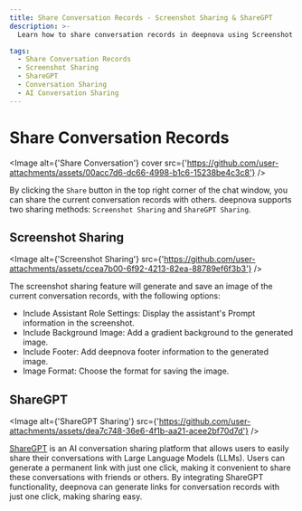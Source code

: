 ```yaml
---
title: Share Conversation Records - Screenshot Sharing & ShareGPT
description: >-
  Learn how to share conversation records in deepnova using Screenshot Sharing and ShareGPT methods. Capture conversation details in images or generate permanent links effortlessly.

tags:
  - Share Conversation Records
  - Screenshot Sharing
  - ShareGPT
  - Conversation Sharing
  - AI Conversation Sharing
---
```


# Share Conversation Records

<Image alt={'Share Conversation'} cover src={'https://github.com/user-attachments/assets/00acc7d6-dc66-4998-b1c6-15238be4c3c8'} />

By clicking the `Share` button in the top right corner of the chat window, you can share the current conversation records with others. deepnova supports two sharing methods: `Screenshot Sharing` and `ShareGPT Sharing`.

## Screenshot Sharing

<Image alt={'Screenshot Sharing'} src={'https://github.com/user-attachments/assets/ccea7b00-6f92-4213-82ea-88789ef6f3b3'} />

The screenshot sharing feature will generate and save an image of the current conversation records, with the following options:

- Include Assistant Role Settings: Display the assistant's Prompt information in the screenshot.
- Include Background Image: Add a gradient background to the generated image.
- Include Footer: Add deepnova footer information to the generated image.
- Image Format: Choose the format for saving the image.

## ShareGPT

<Image alt={'ShareGPT Sharing'} src={'https://github.com/user-attachments/assets/dea7c748-36e6-4f1b-aa21-acee2bf70d7d'} />

[ShareGPT](https://sharegpt.com/) is an AI conversation sharing platform that allows users to easily share their conversations with Large Language Models (LLMs). Users can generate a permanent link with just one click, making it convenient to share these conversations with friends or others. By integrating ShareGPT functionality, deepnova can generate links for conversation records with just one click, making sharing easy.
